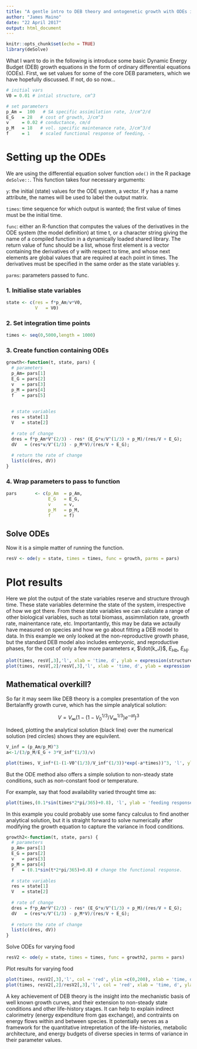 ```yaml
---
title: "A gentle intro to DEB theory and ontogenetic growth with ODEs in R"
author: "James Maino"
date: "22 April 2017"
output: html_document
---
```



```r
knitr::opts_chunk$set(echo = TRUE)
library(deSolve)
```

What I want to do in the following is introduce some basic Dynamic Energy Budget (DEB) growth equations in the form of ordinary differential equations (ODEs). First, we set values for some of the core DEB parameters, which we have hopefully discussed. If not, do so now...

```r
# initial vars
V0 = 0.01 # intial structure, cm^3

# set parameters
p_Am =  100   # SA specific assimilation rate, J/cm^2/d
E_G   = 28   # cost of growth, J/cm^3
v     = 0.02 # conductance, cm/d
p_M   = 18   # vol. specific maintenance rate, J/cm^3/d
f     = 1    # scaled functional response of feeding, -
```


# Setting up the ODEs
We are using the differential equation solver function `ode()` in the R package `deSolve::`. This function takes four necessary arguments: 

`y`:	the initial (state) values for the ODE system, a vector. If y has a name attribute, the names will be used to label the output matrix.

`times`: time sequence for which output is wanted; the first value of times must be the initial time.

`func`: either an R-function that computes the values of the derivatives in the ODE system (the model definition) at time t, or a character string giving the name of a compiled function in a dynamically loaded shared library.
The return value of func should be a list, whose first element is a vector containing the derivatives of y with respect to time, and whose next elements are global values that are required at each point in times. The derivatives must be specified in the same order as the state variables y.

`parms`: parameters passed to func.

### 1. Initialise state variables
```r
state <- c(res = f*p_Am/v*V0,
           V   = V0)
```

### 2. Set integration time points
```r
times <- seq(0,5000,length = 1000)
```

### 3. Create function containing ODEs
```r
growth<-function(t, state, pars) {
  # parameters
  p_Am= pars[1]
  E_G = pars[2]
  v   = pars[3]
  p_M = pars[4]
  f   = pars[5]
  
  
  # state variables
  res = state[1]
  V   = state[2]
  
  # rate of change
  dres = f*p_Am*V^(2/3) - res* (E_G*v/V^(1/3) + p_M)/(res/V + E_G);
  dV   = (res*v/V^(1/3) - p_M*V)/(res/V + E_G);
  
  # return the rate of change
  list(c(dres, dV))
}
```

### 4. Wrap parameters to pass to function
```r
pars       <- c(p_Am  = p_Am,
                E_G   = E_G,
                v     = v,
                p_M   = p_M,
                f     = f)
```

## Solve ODEs
Now it is a simple matter of running the function.
```r
resV <- ode(y = state, times = times, func = growth, parms = pars)

```

# Plot results
Here we plot the output of the state variables reserve and structure through time. These state variables determine the state of the system, irrespective of how we got there. From these state variables we can calculate a range of other biological variables, such as total biomass, assimmilation rate, growth rate, mainentance rate, etc. Importantantly, this may be data we actaully have measured on species and how we go about fitting a DEB model to data. In this example we only looked at the non-reproductive growth phase, but the standard DEB model also includes embryonic, and reproductive phases, for the cost of only a few more parameters $\kappa$, $\dot{k_J}$, $E_{Hb}$, $E_{Hj}$. 
```r
plot(times, resV[,3],'l', xlab = 'time, d', ylab = expression(structure*","~ cm^3))
plot(times, resV[,2]/resV[,3],'l', xlab = 'time, d', ylab = expression(reserve/structure*","~J/cm^3))
```

## Mathematical overkill? 
So far it may seem like DEB theory is a complex presentation of the von Bertalanffy growth curve, which has the simple analytical solution:

$$V = V_\infty(1-(1-V_0^{1/3}/V_\infty^{1/3})e^{-at})^3$$

Indeed, plotting the analytical solution (black line) over the numerical solution (red circles) shows they are equivilent.


```r
V_inf = (p_Am/p_M)^3
a<-1/(3/p_M/E_G + 3*V_inf^(1/3)/v)

plot(times, V_inf*(1-(1-V0^(1/3)/V_inf^(1/3))*exp(-a*times))^3, 'l', ylab = expression(V*','~cm^3));points(resV[seq(1,length(times),100),1],  resV[seq(1,length(times),100),3], col = 'red')
```

But the ODE method also offers a simple solution to non-steady state conditions, such as non-constant food or temperature.

For example, say that food availability varied throught time as:

```r
plot(times,(0.1*sin(times*2*pi/365)+0.8), 'l', ylab = 'feeding response, -', main = 'f = 0.1*sin(times*2*pi/365)+0.8')
```

In this example you could probably use some fancy calculus to find another analytical solution, but it is straight forward to solve numerically after modifying the growth equation to capture the variance in food conditions.

```r
growth2<-function(t, state, pars) {
  # parameters
  p_Am= pars[1]
  E_G = pars[2]
  v   = pars[3]
  p_M = pars[4]
  f   = (0.1*sin(t*2*pi/365)+0.8) # change the functional response.
  
  # state variables
  res = state[1]
  V   = state[2]
  
  # rate of change
  dres = f*p_Am*V^(2/3) - res* (E_G*v/V^(1/3) + p_M)/(res/V + E_G);
  dV   = (res*v/V^(1/3) - p_M*V)/(res/V + E_G);
  
  # return the rate of change
  list(c(dres, dV))
}
```


Solve ODEs for varying food
```r
resV2 <- ode(y = state, times = times, func = growth2, parms = pars)

```

Plot results for varying food
```r
plot(times, resV2[,3],'l', col = 'red', ylim =c(0,200), xlab = 'time, d', ylab = expression(structure*","~ cm^3));lines(times, resV[,3])
plot(times, resV2[,2]/resV2[,3],'l', col = 'red', xlab = 'time, d', ylab = expression(reserve/structure*","~J/cm^3));lines(times, resV[,2]/resV[,3])
```

A key achievement of DEB theory is the insight into the mechanistic basis of well known growth curves, and their extension to non-steady state conditions and other life-history stages. It can help to explain indirect calorimetry (energy expenditure from gas exchange), and contraints on energy flows within and between species. It potentially serves as a framework for the quantitative intrepretation of the life-histories, metabolic architecture, and energy budgets of diverse species in terms of variance in their parameter values. 
